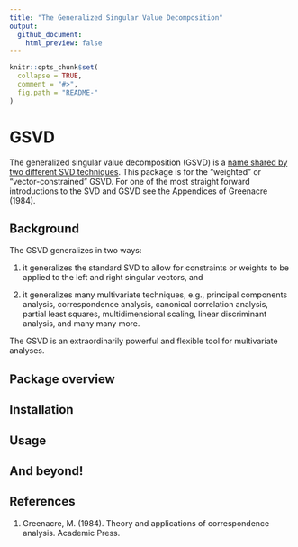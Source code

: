 ```yaml
---
title: "The Generalized Singular Value Decomposition"
output: 
  github_document:
    html_preview: false
---
```


```r
knitr::opts_chunk$set(
  collapse = TRUE,
  comment = "#>",
  fig.path = "README-"
)
```


# GSVD

The generalized singular value decomposition (GSVD) is a [name shared by two different SVD techniques](https://en.wikipedia.org/wiki/Generalized_singular_value_decomposition). This package is for the "weighted" or "vector-constrained" GSVD. For one of the most straight forward introductions to the SVD and GSVD see the Appendices of Greenacre (1984). 

## Background

The GSVD generalizes in two ways: 

1. it generalizes the standard SVD to allow for constraints or weights to be applied to the left and right singular vectors, and

2. it generalizes many multivariate techniques, e.g., principal components analysis, correspondence analysis, canonical correlation analysis, partial least squares, multidimensional scaling, linear discriminant analysis, and many many more.

The GSVD is an extraordinarily powerful and flexible tool for multivariate analyses. 


## Package overview

## Installation

## Usage

## And beyond!

## References

1. Greenacre, M. (1984). Theory and applications of correspondence analysis. Academic Press.
